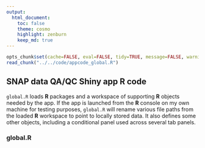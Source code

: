 ```yaml
---
output:
  html_document:
    toc: false
    theme: cosmo
    highlight: zenburn
    keep_md: true
---
```


```r
opts_chunk$set(cache=FALSE, eval=FALSE, tidy=TRUE, message=FALSE, warning=FALSE)
read_chunk("../../code/appcode_global.R")
```

##
##
## SNAP data QA/QC Shiny app R code

`global.R` loads **R** packages and a workspace of supporting **R** objects needed by the app.
If the app is launched from the **R** console on my own machine for testing purposes,
`global.R` will rename various file paths from the loaded **R** workspace to point to locally stored data.
It also defines some other objects, including a conditional panel used across several tab panels.

### global.R

```r
```
